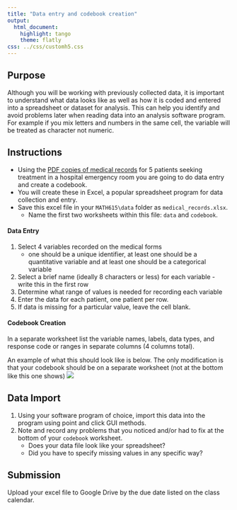 ```yaml
---
title: "Data entry and codebook creation"
output:
  html_document:
    highlight: tango
    theme: flatly
css: ../css/customh5.css
---
```


## Purpose
Although you will be working with previously collected data, it is important to understand what data looks like as well as how it is coded and entered into a spreadsheet or dataset for analysis. This can help you identify and avoid problems later when reading data into an analysis software program. For example if you mix letters and numbers in the same cell, the variable will be treated as character not numeric. 

## Instructions
* Using the [PDF copies of medical records]() for 5 patients seeking treatment in a hospital emergency room you are going to do data entry and create a codebook. 
* You will create these in Excel, a popular spreadsheet program for data collection and entry. 
* Save this excel file in your `MATH615\data` folder as `medical_records.xlsx`. 
    - Name the first two worksheets within this file: `data` and `codebook`.
    
#### Data Entry
1. Select 4 variables recorded on the medical forms
    - one should be a unique identifier, at least one should be a quantitative variable and at least one should be a categorical variable
2. Select a brief name (ideally 8 characters or less) for each variable - write this in the first row
3. Determine what range of values is needed for recording each variable 
5. Enter the data for each patient, one patient per row. 
6. If data is missing for a particular value, leave the cell blank. 

#### Codebook Creation
In a separate worksheet list the variable names, labels, data types, and response code or ranges in separate columns (4 columns total).

An example of what this should look like is below. The only modification is that your codebook should be on a separate worksheet (not at the bottom like this one shows)
![](med_records.png)


## Data Import
1. Using your software program of choice, import this data into the program using point and click GUI methods.
2. Note and record any problems that you noticed and/or had to fix at the bottom of your `codebook` worksheet. 
    - Does your data file look like your spreadsheet? 
    - Did you have to specify missing values in any specific way?

## Submission
Upload your excel file to Google Drive by the due date listed on the class calendar. 



